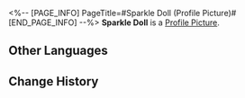 <%-- [PAGE_INFO]
PageTitle=#Sparkle Doll (Profile Picture)#
[END_PAGE_INFO] --%>
{{Item Infobox
|title       = Sparkle Doll
|id          = 202017
|image       = Profile Picture Sparkle Doll.png{{subst:void|<!--$UPLOAD:<<SpriteOutput/ItemFigures/AvatarHead/IconHead_202017.png>-<Profile Picture Sparkle Doll.png>-<Item Icons>>-->}}
|type        = Profile Picture
|invCategory = 
|rarity      = 4
|effect      = 
|description = Sparkle's homemade bomb doll.
|source1     = [[Avatar reward obtained from completing the Trailblaze Mission "Stranger in a Strange Land" and reading the strange message.]]
}}
{{Description|''"Hehehe, found me? Then... Boom!"''}}
'''Sparkle Doll''' is a [[Profile Picture]].

==Other Languages==
{{Other Languages
|en   = Sparkle Doll
|zhs  = 花火娃娃
|zht  = 花火娃娃
|ja   = 花火の人形
|ko   = 스파클 인형
|es   = Muñeca de Sparkle
|fr   = Poupée Sparkle
|ru   = Кукла Искорки
|th   = ตุ๊กตา Sparkle
|vi   = Búp Bê Sparkle
|de   = Sparkle-Puppe
|id   = Boneka Sparkle
|pt   = Boneca da Sparkle
}}

==Change History==
{{Change History|2.3}}